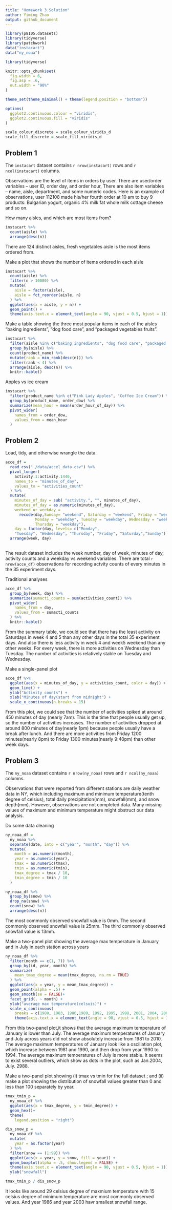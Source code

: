 ```yaml
---
title: "Homework 3 Solution"
author: Yiming Zhao
output: github_document
---
```


```r
library(p8105.datasets)
library(tidyverse)
library(patchwork)
data("instacart")
data("ny_noaa")
```

```r
library(tidyverse)

knitr::opts_chunk$set(
  fig.width = 6,
  fig.asp = .6,
  out.width = "90%"
)

theme_set(theme_minimal() + theme(legend.position = "bottom"))

options(
  ggplot2.continuous.colour = "viridis",
  ggplot2.continuous.fill = "viridis"
)

scale_colour_discrete = scale_colour_viridis_d
scale_fill_discrete = scale_fill_viridis_d
```


## Problem 1

The `instacart` dataset contains `r nrow(instacart)` rows and `r ncol(instacart)` columns.  

Observations are the level of items in orders by user. There are user/order variables -- user ID, order day, 
and order hour, There are also item variables -- name, aisle, department, and some numeric codes.
Here is an example of observations, user 112108 made his/her fourth order at 10 am to buy 9 products: Bulgarian yogurt, organic 4% milk fat whole milk cottage cheese and so on.

How many aisles, and which are most items from?

```r
instacart %>% 
  count(aisle) %>% 
  arrange(desc(n))
```
There are 124 distinct aisles, fresh vegetables aisle is the most items ordered from.

Make a plot that shows the number of items ordered in each aisle

```r
instacart %>% 
  count(aisle) %>% 
  filter(n > 10000) %>% 
  mutate(
    aisle = factor(aisle),
    aisle = fct_reorder(aisle, n)
  ) %>% 
  ggplot(aes(x = aisle, y = n)) +
  geom_point() +
  theme(axis.text.x = element_text(angle = 90, vjust = 0.5, hjust = 1))
```

Make a table showing the three most popular items in each of the aisles “baking ingredients”, “dog food care”, and “packaged vegetables fruits”.

```r
instacart %>% 
  filter(aisle %in% c("baking ingredients", "dog food care", "packaged vegetables fruits")) %>% 
  group_by(aisle) %>% 
  count(product_name) %>% 
  mutate(rank = min_rank(desc(n))) %>% 
  filter(rank < 4) %>% 
  arrange(aisle, desc(n)) %>% 
  knitr::kable()
``` 

Apples vs ice cream

```r
instacart %>% 
  filter(product_name %in% c("Pink Lady Apples", "Coffee Ice Cream")) %>% 
  group_by(product_name, order_dow) %>% 
  summarize(mean_hour = mean(order_hour_of_day)) %>% 
  pivot_wider(
    names_from = order_dow,
    values_from = mean_hour
  )
```


## Problem 2

Load, tidy, and otherwise wrangle the data. 

```r
acce_df = 
  read_csv("./data/accel_data.csv") %>% 
  pivot_longer(
    activity.1:activity.1440,
    names_to = "minutes_of_day",
    values_to = "activities_count"
  ) %>% 
  mutate(
    minutes_of_day = sub( "activity.", "", minutes_of_day),
    minutes_of_day = as.numeric(minutes_of_day),
    weekend_or_weekday = 
      recode(day,Sunday= "weekend", Saturday = "weekend", Friday = "weekday",
             Monday = "weekday", Tuesday = "weekday", Wednesday = "weekday",
             Thursday = "weekday"),
    day = factor(day, levels= c("Monday", 
    "Tuesday", "Wednesday", "Thursday", "Friday", "Saturday","Sunday"))) %>% 
  arrange(week, day)
  
```

The result dataset includes the week number, day of week, minutes of day, activity counts and a weekday vs weekend variables. There are total `r nrow(acce_df)` observations for recording actvity counts of every minutes in the 35 experiment days.  


Traditional analyses

```r
acce_df %>% 
  group_by(week, day) %>% 
  summarize(sumacti_counts = sum(activities_count)) %>% 
  pivot_wider(
    names_from = day,
    values_from = sumacti_counts
  ) %>% 
  knitr::kable()
```

From the summary table, we could see that there has the least activity on Saturdays in week 4 and 5 than any other days in the total 35 experiment days. And also there is less activity in week 4 and week5 weekend than any other weeks. For every week, there is more activities on Wednesday than Tuesday. The number of activities is relatively stable on Tuesday and Wednesday.  


Make a single-panel plot

```r
acce_df %>% 
  ggplot(aes(x = minutes_of_day, y = activities_count, color = day)) +
  geom_line() +
  ylab("Activity counts") +
  xlab("Minutes of day(start from midnight") +
  scale_x_continuous(n.breaks = 15)
```

From this plot, we could see that the number of activities spiked at around 450 minutes of day (nearly 7am). This is the time that people usually get up, so the number of activities increases. The number of activities dropped at around 800 minutes of day(nearly 1pm) because people usually have a break after lunch. And there are more activities from Friday 1200 minutes(nearly 8pm) to Friday 1300 minutes(nearly 9:40pm) than other week days.  


## Problem 3

The `ny_noaa` dataset contains `r nrow(ny_noaa)` rows and `r ncol(ny_noaa)` columns.  

Observations that were reported from different stations are daily weather data in NY, which including maximum and minimum temperature(tenth degree of celsius), total daily precipitation(mm), snowfall(mm), and snow depth(mm). However, observations are not completed data. Many missing values of maximum and minimum temperature might obstruct our data analysis.
  
  
Do some data cleaning

```r
ny_noaa_df = 
  ny_noaa %>% 
  separate(date, into = c("year", "month", "day")) %>% 
  mutate(
    month = as.numeric(month),
    year = as.numeric(year),
    tmax = as.numeric(tmax),
    tmin = as.numeric(tmin),
    tmax_degree = tmax / 10,
    tmin_degree = tmin / 10
  ) 

ny_noaa_df %>% 
  group_by(snow) %>% 
  drop_na(snow) %>% 
  count(snow) %>% 
  arrange(desc(n))
```

The most commonly observed snowfall value is 0mm. The second commonly observed snowfall value is 25mm. The third commonly observed snowfall value is 13mm.  

Make a two-panel plot showing the average max temperature in January and in July in each station across years

```r
ny_noaa_df %>%
  filter(month == c(1, 7)) %>% 
  group_by(id, year, month) %>% 
  summarize(
    mean_tmax_degree = mean(tmax_degree, na.rm = TRUE)
  ) %>% 
  ggplot(aes(x = year, y = mean_tmax_degree)) +
  geom_point(alpha = .5) +
  geom_smooth(se = FALSE)+
  facet_grid(. ~ month) +
  ylab("average max temperature(celsuis)") +
  scale_x_continuous(
    breaks = c(1980, 1983, 1986,1989, 1992, 1995, 1998, 2001, 2004, 2007, 2010)) +
    theme(axis.text.x = element_text(angle = 90, vjust = 0.5, hjust = 1))
```

From this two-panel plot,it shows that the average maximum temperature of January is lower than July. The average maximum temperatures of January and July across years did not show absolutely increase from 1981 to 2010. The average maximum temperatures of January look like a oscillation plot, which increase between 1981 and 1990, and then drop from year 1990 to 1994. The average maximum temoeratures of July is more stable. It seems to exist several outliers, which show as dots in the plot, such as Jan.2004, July. 2988.


Make a two-panel plot showing (i) tmax vs tmin for the full dataset ; and (ii) make a plot showing the distribution of snowfall values greater than 0 and less than 100 separately by year.


```r
tmax_tmin_p =
  ny_noaa_df %>% 
  ggplot(aes(x = tmax_degree, y = tmin_degree)) +
  geom_hex()+
  theme(
    legend.position = "right") 

dis_snow_p =
  ny_noaa_df %>% 
  mutate(
    year = as.factor(year)
  ) %>% 
  filter(snow == (1:99)) %>% 
  ggplot(aes(x = year, y = snow, fill = year)) +
  geom_boxplot(alpha = .5, show.legend = FALSE) +
  theme(axis.text.x = element_text(angle = 90, vjust = 0.5, hjust = 1)) +
  ylab("snowfall")

tmax_tmin_p / dis_snow_p
```

It looks like around 29 celsius degree of maxmium temperature with  15 celsius degree of minimum temperature are most commonly observed values. And year 1986 and year 2003 havr smallest snowfall range.
